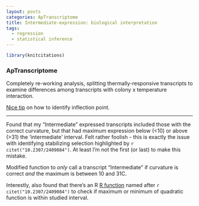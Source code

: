 ```yaml
---
layout: posts
categories: ApTranscriptome
title: Intermediate-expression: biological interpretation
tags: 
  - regression
  - statistical inference
---
```


```r
library(knitcitations)
```

### ApTranscriptome

Completely re-working analysis, splitting thermally-responsive transcripts to examine differences among transcripts with colony x temperature interaction.

[Nice tip](https://stats.stackexchange.com/questions/76959/finding-inflection-points-in-r-from-smoothed-data/77005#77005?newreg=4e0fbf1b6e4b4bc692f6ff87e2a2c9f4) on how to identify inflection point. 

-----------------------------------------------

Found that my "Intermediate" expressed transcripts included those with the correct curvature, but that had maximum expression below (<10) or above (>31) the 'intermediate' interval. Felt rather foolish - this is exactly the issue with identifying stabilizing selection highlighted by `r citet("10.2307/2409084")`. At least I'm not the first (or last) to make this mistake. 

Modified function to *only* call a transcript "Intermediate" if curvature is correct *and* the maximum is between 10 and 31C. 

Interestly, also found that there's an R [R function](http://www.inside-r.org/packages/cran/vegan/docs/MOStest) named after `r citet("10.2307/2409084")` to check if maximum or minimum of quadratic function is within studied interval.


